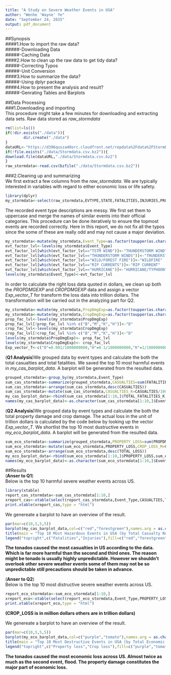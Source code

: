 ```yaml
---
title: "A Study on Severe Weather Events in USA"
author: "Wenhe 'Wayne' Ye"
date: "September 24, 2015"
output: pdf_document
---
```

##Synopsis  
####1.How to import the raw data?  
#####-Downloading Data   
#####-Caching Data  
####2.How to clean up the raw data to get tidy data?  
#####-Correcting Typos  
#####-Unit Conversion  
####3.How to summarize the data?  
#####-Using dplyr package  
####4.How to present the analysis and result?  
#####-Genrating Tables and Barplots  

##Data Processing  
###1.Downloading and importing  
This procedure might take a few minutes for downloading and extracting data sets. Raw data stored as *raw_stormdata* 
```r
rm(list=ls())
if(!dir.exists("./data")){
        dir.create("./data")
}
dataURL<-"https://d396qusza40orc.cloudfront.net/repdata%2Fdata%2FStormData.csv.bz2"
if(!file.exists("./data/Stormdata.csv.bz2")){
download.file(dataURL,"./data/Stormdata.csv.bz2")
}
raw_stormdata<-read.csv(bzfile("./data/Stormdata.csv.bz2"))
```

###2.Cleaning up and summarizing  
We first extract a few columns from the *raw_stormdata*. We are typically interested in variables with regard to either economic loss or life safety.   
```r
library(dplyr)
my_stormdata<-select(raw_stormdata,EVTYPE,STATE,FATALITIES,INJURIES,PROPDMG,PROPDMGEXP,CROPDMG,CROPDMGEXP)
```

The recorded event type descriptions are messy. We first set them to uppercase and merge the names of similar events into their official categories. This procedure can be done iteratively to ensure the topmost events are recorded correctly. Here in this report, we do not fix all the typos since the some of these are really odd and may not cause a major deviation.
```r
my_stormdata<-mutate(my_stormdata,Event_Type=as.factor(toupper(as.character(EVTYPE)))) #set to uppercase
evt_factor_lvl<-levels(my_stormdata$Event_Type)
evt_factor_lvl[which(evt_factor_lvl=="TSTM WIND")]<-"THUNDERSTORM WIND"
evt_factor_lvl[which(evt_factor_lvl=="THUNDERSTORM WINDS")]<-"THUNDERSTORM WIND"
evt_factor_lvl[which(evt_factor_lvl=="WILD/FOREST FIRE")]<-"WILDFIRE"
evt_factor_lvl[which(evt_factor_lvl=="RIP CURRENTS")]<-"RIP CURRENT"
evt_factor_lvl[which(evt_factor_lvl=="HURRICANE")]<-"HURRICANE/TYPHOON"
levels(my_stormdata$Event_Type)<-evt_factor_lvl
```

In order to calculate the right loss data quoted in dollars, we clean up both the *PROPDMGEXP* and *CROPDMGEXP* data and assign a vector *Exp_vector_T* for transform the loss data into trillion dollars. The transformation will be carried out in the analyzing part for Q2.

```r
my_stormdata<-mutate(my_stormdata,PropDmgExp=as.factor(toupper(as.character(PROPDMGEXP))))
my_stormdata<-mutate(my_stormdata,CropDmgExp=as.factor(toupper(as.character(CROPDMGEXP))))
prop_fac_lvl<-levels(my_stormdata$PropDmgExp)
prop_fac_lvl[!prop_fac_lvl %in% c("B","M","K","H")]<-"D"
crop_fac_lvl<-levels(my_stormdata$CropDmgExp)
crop_fac_lvl[!crop_fac_lvl %in% c("B","M","K","H")]<-"D"
levels(my_stormdata$PropDmgExp)<- prop_fac_lvl
levels(my_stormdata$CropDmgExp)<- crop_fac_lvl
Exp_vector_T<-c("D"=0.001/1000000000,"H"=0.1/1000000000,"K"=1/1000000000,"M"=1/1000000,"B"=1/1000)
```


(**Q1 Analysis**)We grouped data by event types and calculate the both the total casualties and total fatalities. We saved the top 10 most harmful events in *my_cas_barplot_data*. A barplot will be generated from the resulted data.  
```r
grouped_stormdata<-group_by(my_stormdata,Event_Type)
sum_cas_stormdata<-summarize(grouped_stormdata,CASUALTIES=sum(FATALITIES+INJURIES),TOTAL_INJURIES=sum(INJURIES),TOTAL_FATALITIES=sum(FATALITIES))
sum_cas_stormdata<-arrange(sum_cas_stormdata,desc(CASUALTIES))
sum_cas_stormdata<-mutate(sum_cas_stormdata,CASUALTIES_K=CASUALTIES/1000,TOTAL_FATALITIES_K=TOTAL_FATALITIES/1000,TOTAL_INJURIES_K=TOTAL_INJURIES/1000)
my_cas_barplot_data<-rbind(sum_cas_stormdata[1:10,]$TOTAL_FATALITIES_K,sum_cas_stormdata[1:10,]$TOTAL_INJURIES_K)
names(my_cas_barplot_data)<-as.character(sum_cas_stormdata[1:10,]$Event_Type)
```

(**Q2 Analysis**)We grouped data by event types and calculate the both the total property damage and crop damage. The actual loss in the unit of trillion dollars is calculated by the code below by looking up the vector *Exp_vector_T*. We shortlist the top 10 most dustructive events in *my_eco_barplot_data*. A barplot will be generated from the resulted data.  
```r
sum_eco_stormdata<-summarize(grouped_stormdata,PROPERTY_LOSS=sum(PROPDMG*Exp_vector_T[PropDmgExp]),CROP_LOSS=sum(CROPDMG*Exp_vector_T[CropDmgExp]))
sum_eco_stormdata<-mutate(sum_eco_stormdata,PROPERTY_LOSS,CROP_LOSS_M=CROP_LOSS*1000,TOTAL_LOSS=PROPERTY_LOSS+CROP_LOSS)
sum_eco_stormdata<-arrange(sum_eco_stormdata,desc(TOTAL_LOSS))
my_eco_barplot_data<-rbind(sum_eco_stormdata[1:10,]$PROPERTY_LOSS,sum_eco_stormdata[1:10,]$CROP_LOSS)
names(my_eco_barplot_data)<-as.character(sum_eco_stormdata[1:10,]$Event_Type)
```


##Results  
(**Anser to Q1**)  
Below is the top 10 harmful severe weather events across US.  
```r
library(xtable)
report_cas_stormdata<-sum_cas_stormdata[1:10,]
xreport_cas<-xtable(select(report_cas_stormdata,Event_Type,CASUALTIES,TOTAL_FATALITIES,TOTAL_INJURIES),caption = "Top 10 harmful severe weather events across US.")
print.xtable(xreport_cas,type = "html")
```

We genereate a barplot to have an overview of the result.  
```r
par(mar=c(10,5,5,5))
barplot(my_cas_barplot_data,col=c("red","forestgreen"),names.arg = as.character(sum_cas_stormdata[1:10,]$Event_Type),las=2,ylim=c(0,100),cex.names=0.8)
title(main = "Top 10 Most Hazardous Events in USA (by Total Casualty Numbers)",ylab = "Total Casualty Number (Thousand)")
legend("topright",c("Fatalities","Injuries"),fill=c("red","forestgreen"))
```

**The tonados caused the most casualties in US according to the data. Which is far more harmful than the second and third ones. The reason might be tonado is usually highly unpredictable. However we shouldn't overlook other severe weather events some of them may not be so unpredictable still precautions should be taken in advance.**  

(**Anser to Q2**)  
Below is the top 10 most distructive severe weather events across US.

```r
report_eco_stormdata<-sum_eco_stormdata[1:10,]
xreport_eco<-xtable(select(report_eco_stormdata,Event_Type,PROPERTY_LOSS,CROP_LOSS_M,TOTAL_LOSS),caption="Top 10 most distructive severe weather events across US")
print.xtable(xreport_eco,type = "html")
```
**(CROP_LOSS is in million dollars others are in trillion dollars)**  

We genereate a barplot to have an overview of the result.  
```r
par(mar=c(10,5,5,5))
barplot(my_eco_barplot_data,col=c("purple","tomato"),names.arg = as.character(sum_eco_stormdata[1:10,]$Event_Type),las=2,ylim=c(0,60),cex.names=0.8)
title(main = "Top 10 Most Destructive Events in USA (by Total Economic Loss )",ylab = "Economic Loss (Triillion Dollars)")
legend("topright",c("Property loss","Crop loss"),fill=c("purple","tomato"))
```

**The tonados caused the most economic loss across US. Almost twice as much as the second event, flood. The property damage constitutes the major part of economic loss.**
